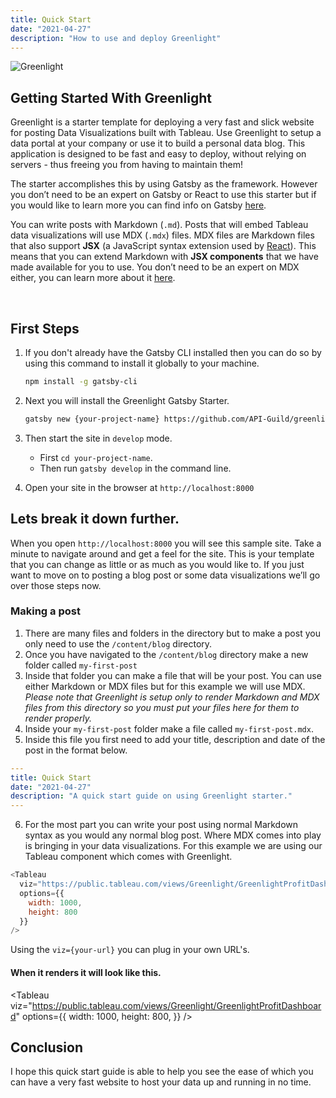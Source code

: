 ```yaml
---
title: Quick Start
date: "2021-04-27"
description: "How to use and deploy Greenlight"
---
```


![Greenlight](./greenlight-sideways.jpg)

## Getting Started With Greenlight

Greenlight is a starter template for deploying a very fast and slick website for posting Data Visualizations built with Tableau.
Use Greenlight to setup a data portal at your company or use it to build a personal data blog. This application is designed to be fast and easy to deploy, without relying on servers - thus freeing you from having to maintain them!

The starter accomplishes this by using Gatsby as the framework. However you don’t
need to be an expert on Gatsby or React to use this starter but if you would like
to learn more you can find info on Gatsby [here](https://www.gatsbyjs.com/).

You can write posts with Markdown (`.md`). Posts that will embed Tableau data visualizations will use MDX (`.mdx`) files. 
MDX files are Markdown files that also support **JSX** (a JavaScript syntax extension used by [React](https://reactjs.org/)). This means that you can extend Markdown with **JSX components** that we have made available for you to use.
You don’t need to be an expert on MDX either, you can learn more about it [here](https://mdxjs.com/).

<br />

## First Steps

1. If you don't already have the Gatsby CLI installed then you can do so by using this command to install it globally to your machine.

   ```bash
   npm install -g gatsby-cli
   ```

2. Next you will install the Greenlight Gatsby Starter.

   ```bash
   gatsby new {your-project-name} https://github.com/API-Guild/greenlight
   ```

3. Then start the site in `develop` mode.

   - First `cd your-project-name`.
   - Then run `gatsby develop` in the command line.

4. Open your site in the browser at `http://localhost:8000`
   <br />

## Lets break it down further.

When you open `http://localhost:8000` you will see this sample site. Take a minute to navigate around and get a feel for the site. This is your template that you can change as little or as much as you would like to. If you just want to move on to posting a blog post or some data visualizations we’ll go over those steps now.

### Making a post

1. There are many files and folders in the directory but to make a post you only need to use the `/content/blog` directory.
   <br />
2. Once you have navigated to the `/content/blog` directory make a new folder called `my-first-post`
   <br />
3. Inside that folder you can make a file that will be your post. You can use either Markdown or MDX files but for this example we will use MDX. _Please note that Greenlight is setup only to render Markdown and MDX files from this directory so you must put your files here for them to render properly._
   <br />
4. Inside your `my-first-post` folder make a file called `my-first-post.mdx`.
   <br />
5. Inside this file you first need to add your title, description and date of the post in the format below.

```yaml
---
title: Quick Start
date: "2021-04-27"
description: "A quick start guide on using Greenlight starter."
---
```

6. For the most part you can write your post using normal Markdown syntax as you would any normal blog post. Where MDX comes into play is bringing in your data visualizations. For this example we are using our Tableau component which comes with Greenlight.

```javascript
<Tableau
  viz="https://public.tableau.com/views/Greenlight/GreenlightProfitDashboard"
  options={{
    width: 1000,
    height: 800
  }}
/>
```

Using the `viz={your-url}` you can plug in your own URL's.

#### When it renders it will look like this.

<Tableau
  viz="https://public.tableau.com/views/Greenlight/GreenlightProfitDashboard"
  options={{
    width: 1000,
    height: 800,
  }}
/>

## Conclusion

I hope this quick start guide is able to help you see the ease of which you can have a very fast website to host your data up and running in no time.

